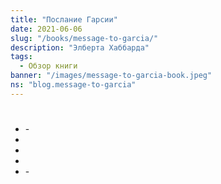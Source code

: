 ```yaml
---
title: "Послание Гарсии"
date: 2021-06-06
slug: "/books/message-to-garcia/"
description: "Элберта Хаббарда"
tags:
  - Обзор книги
banner: "/images/message-to-garcia-book.jpeg"
ns: "blog.message-to-garcia"
---
```


<div className="image-container">
    <div className="image_item">
        <Translation id="image_path" altTextId="title" tag="img" ns={props.data.post.ns} />
    </div>
</div>

<style jsx>{`
  .image-container {
    width: 275px;
    height: 275px;
    margin: auto;
    position: relative;
    margin-bottom: 230px;
    text-align: center;
  }
   .image-container img {
    margin-top: 0.5rem;
    max-width: 100%;
    max-height: 100%;
  }
`}</style>

<Translation id="main_heading" tag="h2" ns={props.data.post.ns} />

<Translation id="main_description" tag="p" ns={props.data.post.ns} />

<Translation id="key_points" tag="h3" ns={props.data.post.ns} />

<Translation id="key_points_sum" tag="p" ns={props.data.post.ns} />

#

- <Translation id="initiative" tag="strong" ns={props.data.post.ns} />
    - <Translation id="initiative_subItem1" tag="span" ns={props.data.post.ns} />

- <Translation id="responsibilities" tag="strong" ns={props.data.post.ns} />

- <Translation id="self_interest" tag="span" ns={props.data.post.ns} />

- <Translation id="rare_ability" tag="span" ns={props.data.post.ns} />

- <Translation id="busy_people" tag="strong" ns={props.data.post.ns} /> 
    - <Translation id="busy_people_subItem1" tag="span" ns={props.data.post.ns} />

#

<Translation id="takeaway_heading" tag="h3" ns={props.data.post.ns} />

<Translation id="takeaway_text1" tag="p" ns={props.data.post.ns} />

<Translation id="prayer_intro" tag="p" ns={props.data.post.ns} />
 
<Translation id="prayer_quote" tag="blockquote" ns={props.data.post.ns} />